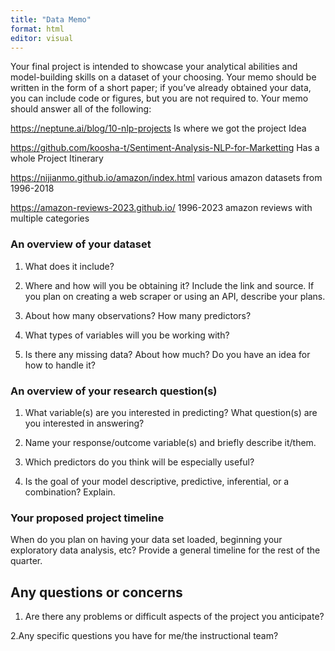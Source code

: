 ```yaml
---
title: "Data Memo"
format: html
editor: visual
---
```


Your final project is intended to showcase your analytical abilities and model-building skills on a dataset of your choosing. Your memo should be written in the form of a short paper; if you've already obtained your data, you can include code or figures, but you are not required to. Your memo should answer all of the following:

<https://neptune.ai/blog/10-nlp-projects> Is where we got the project Idea

<https://github.com/koosha-t/Sentiment-Analysis-NLP-for-Marketting> Has a whole Project Itinerary

<https://nijianmo.github.io/amazon/index.html> various amazon datasets from 1996-2018

<https://amazon-reviews-2023.github.io/> 1996-2023 amazon reviews with multiple categories

### **An overview of your dataset**

1.  What does it include?

2.  Where and how will you be obtaining it? Include the link and source. If you plan on creating a web scraper or using an API, describe your plans.

3.  About how many observations? How many predictors?

4.  What types of variables will you be working with?

5.  Is there any missing data? About how much? Do you have an idea for how to handle it?

### **An overview of your research question(s)**

1.  What variable(s) are you interested in predicting? What question(s) are you interested in answering?

2.  Name your response/outcome variable(s) and briefly describe it/them.

3.  Which predictors do you think will be especially useful?

4.  Is the goal of your model descriptive, predictive, inferential, or a combination? Explain.

### **Your proposed project timeline**

When do you plan on having your data set loaded, beginning your exploratory data analysis, etc? Provide a general timeline for the rest of the quarter.

## **Any questions or concerns**

1.  Are there any problems or difficult aspects of the project you anticipate?

2.Any specific questions you have for me/the instructional team?
